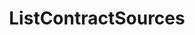 ---
title: ListContractSources
openapi: ./builder-api.json post /rpc/Builder/ListContractSources
---